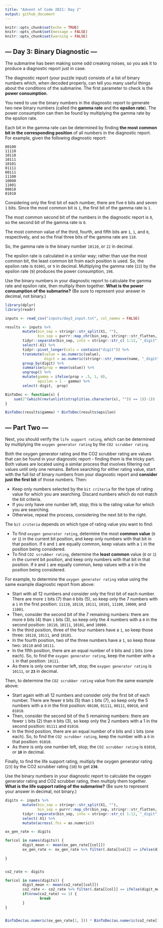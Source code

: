 ```yaml
---
title: "Advent of Code 2021: Day 2"
output: github_document
---
```


```r
knitr::opts_chunk$set(echo = TRUE)
knitr::opts_chunk$set(message = FALSE)
knitr::opts_chunk$set(warning = FALSE)
```

## **--- Day 3: Binary Diagnostic ---**

The submarine has been making some odd creaking noises, so you ask it to produce a diagnostic report just in case.

The diagnostic report (your puzzle input) consists of a list of binary numbers which, when decoded properly, can tell you many useful things about the conditions of the submarine. The first parameter to check is the **power consumption**.

You need to use the binary numbers in the diagnostic report to generate two new binary numbers (called the **gamma rate** and the **epsilon rate**). The power consumption can then be found by multiplying the gamma rate by the epsilon rate.

Each bit in the gamma rate can be determined by finding **the most common bit in the corresponding position** of all numbers in the diagnostic report. For example, given the following diagnostic report:

```
00100
11110
10110
10111
10101
01111
00111
11100
10000
11001
00010
01010
```

Considering only the first bit of each number, there are five `0` bits and seven `1` bits. Since the most common bit is `1`, the first bit of the gamma rate is `1`.

The most common second bit of the numbers in the diagnostic report is `0`, so the second bit of the gamma rate is `0`.

The most common value of the third, fourth, and fifth bits are `1`, `1`, and `0`, respectively, and so the final three bits of the gamma rate are `110`.

So, the gamma rate is the binary number `10110`, or `22` in decimal.

The epsilon rate is calculated in a similar way; rather than use the most common bit, the least common bit from each position is used. So, the epsilon rate is `01001`, or `9` in decimal. Multiplying the gamma rate (`22`) by the epsilon rate (`9`) produces the power consumption, `198`.

Use the binary numbers in your diagnostic report to calculate the gamma rate and epsilon rate, then multiply them together. **What is the power consumption of the submarine?** (Be sure to represent your answer in decimal, not binary.)

```r
library(dplyr)
library(readr)

inputs <- read_csv("inputs/day3_input.txt", col_names = FALSE) 

results <- inputs %>% 
        mutate(bin_sep = stringr::str_split(X1, ""),
               bin_sep = purrr::map_chr(bin_sep, stringr::str_flatten, collapse = " ")) %>% 
        tidyr::separate(bin_sep, into = stringr::str_c( 1:12, "_digit")) %>% 
        select(-X1) %>% 
        tidyr::pivot_longer(cols = contains("digit")) %>% 
        transmute(value = as.numeric(value), 
                  digit = as.numeric(stringr::str_remove(name, "_digit"))) %>% 
        group_by(digit) %>% 
        summarise(prop = mean(value)) %>% 
        ungroup() %>% 
        mutate(gamma = ifelse(prop > .5, 1, 0), 
               epsilon = 1 - gamma) %>% 
        select(-digit, -prop)

BinToDec <- function(x) {
    sum(2^(which(rev(unlist(strsplit(as.character(x), "")) == 1))-1))
}

BinToDec(results$gamma) * BinToDec(results$epsilon)
```


## **--- Part Two ---**

Next, you should verify the `life support rating`, which can be determined by multiplying the `oxygen generator rating` by the `CO2 scrubber rating`.

Both the oxygen generator rating and the CO2 scrubber rating are values that can be found in your diagnostic report - finding them is the tricky part. Both values are located using a similar process that involves filtering out values until only one remains. Before searching for either rating value, start with the full list of binary numbers from your diagnostic report and **consider just the first bit** of those numbers. Then:

- Keep only numbers selected by the `bit criteria` for the type of rating value for which you are searching. Discard numbers which do not match the bit criteria.
- If you only have one number left, stop; this is the rating value for which you are searching.
- Otherwise, repeat the process, considering the next bit to the right.

The `bit criteria` depends on which type of rating value you want to find:

- To find `oxygen generator rating`, determine the most **common value** (`0` or `1`) in the current bit position, and keep only numbers with that bit in that position. If `0` and `1` are equally common, keep values with a `1` in the position being considered.
- To find `CO2 scrubber rating`, determine the **least common** value (`0` or `1`) in the current bit position, and keep only numbers with that bit in that position. If `0` and `1` are equally common, keep values with a `0` in the position being considered.

For example, to determine the `oxygen generator rating` value using the same example diagnostic report from above:

- Start with all 12 numbers and consider only the first bit of each number. There are more `1` bits (7) than `0` bits (5), so keep only the 7 numbers with a `1` in the first position: `11110`, `10110`, `10111`, `10101`, `11100`, `10000`, and `11001`.
- Then, consider the second bit of the 7 remaining numbers: there are more `0` bits (4) than `1` bits (3), so keep only the 4 numbers with a `0` in the second position: `10110`, `10111`, `10101`, and `10000`.
- In the third position, three of the four numbers have a `1`, so keep those three: `10110`, `10111`, and `10101`.
- In the fourth position, two of the three numbers have a `1`, so keep those two: `10110` and `10111`.
- In the fifth position, there are an equal number of `0` bits and `1` bits (one each). So, to find the `oxygen generator rating`, keep the number with a `1` in that position: `10111`.
- As there is only one number left, stop; the `oxygen generator rating` is `10111`, or **`23`** in decimal.

Then, to determine the `CO2 scrubber rating` value from the same example above:

- Start again with all 12 numbers and consider only the first bit of each number. There are fewer `0` bits (5) than `1` bits (7), so keep only the 5 numbers with a `0` in the first position: `00100`, `01111`, `00111`, `00010`, and `01010`.
- Then, consider the second bit of the 5 remaining numbers: there are fewer `1` bits (2) than `0` bits (3), so keep only the 2 numbers with a 1 in the second position: `01111` and `01010`.
- In the third position, there are an equal number of `0` bits and `1` bits (one each). So, to find the `CO2 scrubber rating`, keep the number with a `0` in that position: `01010`.
- As there is only one number left, stop; the `CO2 scrubber rating` is `01010`, or **`10`** in decimal.

Finally, to find the life support rating, multiply the oxygen generator rating (`23`) by the CO2 scrubber rating (`10`) to get **`230`**.

Use the binary numbers in your diagnostic report to calculate the oxygen generator rating and CO2 scrubber rating, then multiply them together. **What is the life support rating of the submarine?** (Be sure to represent your answer in decimal, not binary.)

```r
digits <- inputs %>% 
        mutate(bin_sep = stringr::str_split(X1, ""),
               bin_sep = purrr::map_chr(bin_sep, stringr::str_flatten, collapse = " ")) %>% 
        tidyr::separate(bin_sep, into = stringr::str_c( 1:12, "_digit")) %>% 
        select(-X1) %>% 
        mutate(across(.fns = as.numeric))

ox_gen_rate <- digits

for(col in names(digits)) {
        digit_mean <- mean(ox_gen_rate[[col]])
        ox_gen_rate <- ox_gen_rate %>% filter(.data[[col]] == ifelse(digit_mean >= .5, 1, 0))
        
}


co2_rate <- digits

for(col in names(digits)) {
        digit_mean <- mean(co2_rate[[col]])
        co2_rate <- co2_rate %>% filter(.data[[col]] == ifelse(digit_mean >= .5, 0, 1))
        if(nrow(co2_rate) == 1) {
                break
        }
}


BinToDec(as.numeric(ox_gen_rate[1, ])) * BinToDec(as.numeric(co2_rate[1, ]))
```
